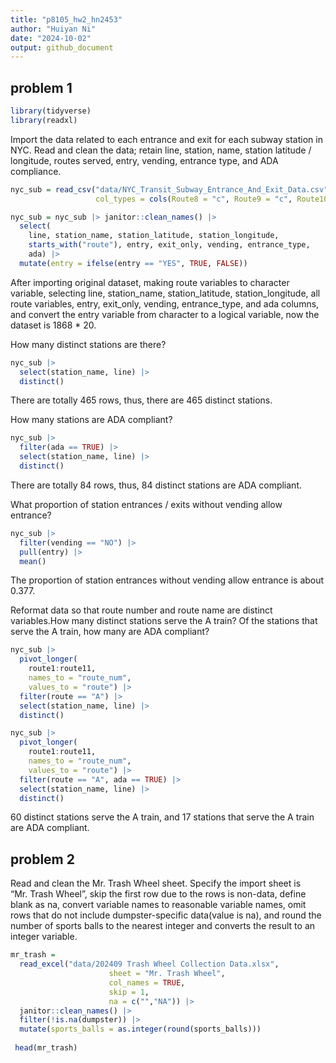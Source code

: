 ```yaml
---
title: "p8105_hw2_hn2453"
author: "Huiyan Ni"
date: "2024-10-02"
output: github_document
---
```


## problem 1

```r
library(tidyverse)
library(readxl)
```

Import the data related to each entrance and exit for each subway station in NYC.
Read and clean the data; retain line, station, name, station latitude / longitude, routes served, entry, vending, entrance type, and ADA compliance.
```r
nyc_sub = read_csv("data/NYC_Transit_Subway_Entrance_And_Exit_Data.csv",
                   col_types = cols(Route8 = "c", Route9 = "c", Route10 = "c", Route11 = "c"))

nyc_sub = nyc_sub |> janitor::clean_names() |> 
  select(
    line, station_name, station_latitude, station_longitude, 
    starts_with("route"), entry, exit_only, vending, entrance_type, 
    ada) |> 
  mutate(entry = ifelse(entry == "YES", TRUE, FALSE))

```
After importing original dataset, making route variables to character variable, selecting line, station_name, station_latitude, station_longitude, all route variables, entry, exit_only, vending, entrance_type, and ada columns, and convert the entry variable from character to a logical variable, now the dataset is 1868 * 20.   

How many distinct stations are there?
```r
nyc_sub |> 
  select(station_name, line) |> 
  distinct()
```
There are totally 465 rows, thus, there are 465 distinct stations.

How many stations are ADA compliant?
```r
nyc_sub |> 
  filter(ada == TRUE) |> 
  select(station_name, line) |> 
  distinct()
```
There are totally 84 rows, thus, 84 distinct stations are ADA compliant.

What proportion of station entrances / exits without vending allow entrance?
```r
nyc_sub |> 
  filter(vending == "NO") |> 
  pull(entry) |> 
  mean()
```
The proportion of station entrances without vending allow entrance is about 0.377.

Reformat data so that route number and route name are distinct variables.How many distinct stations serve the A train? Of the stations that serve the A train, how many are ADA compliant?
```r
nyc_sub |> 
  pivot_longer(
    route1:route11,
    names_to = "route_num",
    values_to = "route") |> 
  filter(route == "A") |> 
  select(station_name, line) |> 
  distinct()

nyc_sub |> 
  pivot_longer(
    route1:route11,
    names_to = "route_num",
    values_to = "route") |> 
  filter(route == "A", ada == TRUE) |> 
  select(station_name, line) |> 
  distinct()

```
60 distinct stations serve the A train, and 17 stations that serve the A train are ADA compliant.

## problem 2

Read and clean the Mr. Trash Wheel sheet. Specify the import sheet is "Mr. Trash Wheel", skip the first row due to the rows is non-data, define blank as na, convert variable names to reasonable variable names, omit rows that do not include dumpster-specific data(value is na), and round the number of sports balls to the nearest integer and converts the result to an integer variable.
```r
mr_trash = 
  read_excel("data/202409 Trash Wheel Collection Data.xlsx", 
                      sheet = "Mr. Trash Wheel",
                      col_names = TRUE,
                      skip = 1,
                      na = c("","NA")) |> 
  janitor::clean_names() |>
  filter(!is.na(dumpster)) |>
  mutate(sports_balls = as.integer(round(sports_balls)))
  
 head(mr_trash)
```

